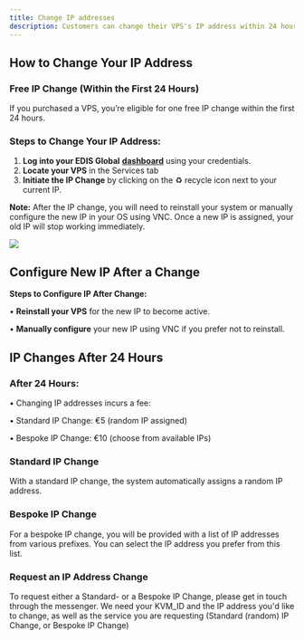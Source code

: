 ```yaml
---
title: Change IP addresses
description: Customers can change their VPS's IP address within 24 hours of purchase free of charge. After 24 hours, a service fee is charged for IP address changes.
---
```



## **How to Change Your IP Address**

### **Free IP Change (Within the First 24 Hours)**

If you purchased a VPS, you’re eligible for one free IP change within the first 24 hours.

### **Steps to Change Your IP Address:**

1. **Log into your EDIS Global** <a href="https://manage.edisglobal.com/clientarea.php" target="_blank">**dashboard**</a> using your credentials.
2. **Locate your VPS** in the Services tab
3. **Initiate the IP Change** by clicking on the ♻️ recycle icon next to your current IP.

**Note:** After the IP change, you will need to reinstall your system or manually configure the new IP in your OS using VNC. Once a new IP is assigned, your old IP will stop working immediately.

![](/assets/oH9JnIqXhrf43QX4qDhWu_change-ip-address-4dd3a4c54f.png)

## Configure New IP After a Change

**Steps to Configure IP After Change:**

• **Reinstall your VPS** for the new IP to become active.

• **Manually configure** your new IP using VNC if you prefer not to reinstall.

<CtaButton
  label='(Re-) Install Linux/Windows'
  link='../../vps-management/autoinstall-reinstall-install-vps-linux-windows'
/>

<CtaButton
  label='Enable VNC server'
  link='../../vps-management/enable-vnc-server'
/>

## **IP Changes After 24 Hours**

### **After 24 Hours:**

• Changing IP addresses incurs a fee:

• Standard IP Change: €5 (random IP assigned)

• Bespoke IP Change: €10 (choose from available IPs)

### Standard IP Change

With a standard IP change, the system automatically assigns a random IP address.

### Bespoke IP Change

For a bespoke IP change, you will be provided with a list of IP addresses from various prefixes. You can select the IP address you prefer from this list.

### Request an IP Address Change

To request either a Standard- or a Bespoke IP Change, please get in touch through the messenger. We need your KVM_ID and the IP address you'd like to change, as well as the service you are requesting (Standard (random) IP Change, or Bespoke IP Change)
